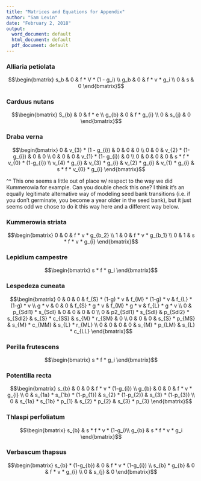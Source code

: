 ```yaml
---
title: "Matrices and Equations for Appendix"
author: "Sam Levin"
date: "February 2, 2018"
output:
  word_document: default
  html_document: default
  pdf_document: default
---
```


### Alliaria petiolata

$$\begin{bmatrix}
    s_b & 0 & f * V * (1 - g_i) \\
    g_b & 0 & f * v * g_i \\
    0 & s & 0
    \end{bmatrix}$$
    
    
### Carduus nutans

$$\begin{bmatrix}
    S_{b} & 0 & f * e \\
    g_{b} & 0 & f * g_{i} \\
    0 & s_{j} & 0
    \end{bmatrix}$$ 
    
    
### Draba verna

$$\begin{bmatrix}
    0 & v_{3} * (1 - g_{i}) & 0 & 0 & 0 \\
    0 & 0 & v_{2} * (1-g_{i}) & 0 & 0 \\
    0 & 0 & 0 & v_{1} * (1- g_{i}) & 0 \\
    0 & 0 & 0 & 0 & s * f * v_{0} * (1-g_{i}) \\ 
    v_{4} * g_{i} & v_{3} * g_{i} & v_{2} * g_{i} &
    v_{1} * g_{i} &  s * f * v_{0} * g_{i}
  \end{bmatrix}$$
  
^^ This one seems a little out of place w/ respect to the way we did Kummerowia for example. Can you double check this one? I think it's an equally legitimate alternative way of modeling seed bank transitions (i.e. if you don't germinate, you become a year older in the seed bank), but it just seems odd we chose to do it this way here and a different way below.



### Kummerowia striata

$$\begin{bmatrix}
    0 & 0 & f * v * g_{b_2} \\
    1 & 0 & f * v * g_{b_1} \\
    0 & 1 & s * f * v * g_{i}
\end{bmatrix}$$


### Lepidium campestre

$$\begin{bmatrix}
    s * f * g_i 
\end{bmatrix}$$

### Lespedeza cuneata

$$\begin{bmatrix}
    0 & 0 & 0 & f_{S} * (1-g) * v & f_{M} * (1-g) * v & f_{L} * (1-g) * v \\
    g * v & 0 & 0 & f_{S} * g * v & f_{M} * g * v & f_{L} * g * v \\
    0 & p_{Sdl1} * s_{Sdl} & 0 & 0 & 0 & 0 \\
    0 & p2_{Sdl1} * s_{Sdl} & p_{Sdl2} * s_{Sdl2} & s_{S} * c_{SS} & s_{M} * r_{SM} & 0 \\
    0 & 0 & 0 & s_{S} * p_{MS} & s_{M} * c_{MM} & s_{L} * r_{ML} \\
    0 & 0 & 0 & 0 & s_{M} * p_{LM} & s_{L} * c_{LL}
\end{bmatrix}$$


### Perilla frutescens

$$\begin{bmatrix} s * f * g_i  \end{bmatrix}$$

### Potentilla recta

$$\begin{bmatrix}
    s_{b} & 0 & 0 & f * v * (1-g_{i}) \\
    g_{b} & 0 & 0 & f * v * g_{i} \\
    0 & s_{1a} * s_{1b} * (1-p_{1}) & s_{2} * (1-p_{2}) & s_{3} * (1-p_{3}) \\
    0 & s_{1a} * s_{1b} * p_{1} & s_{2} * p_{2} & s_{3} * p_{3}
\end{bmatrix}$$

### Thlaspi perfoliatum

$$\begin{bmatrix} 
    s_{b} & s * f * v * (1-g_i)\\
    g_{b} & s * f * v * g_i
\end{bmatrix}$$


### Verbascum thapsus

$$\begin{bmatrix}
    s_{b} * (1-g_{b}) & 0 & f * v * (1-g_{i}) \\
    s_{b} * g_{b} & 0 & f * v * g_{i} \\
    0 & s_{j} & 0
\end{bmatrix}$$

